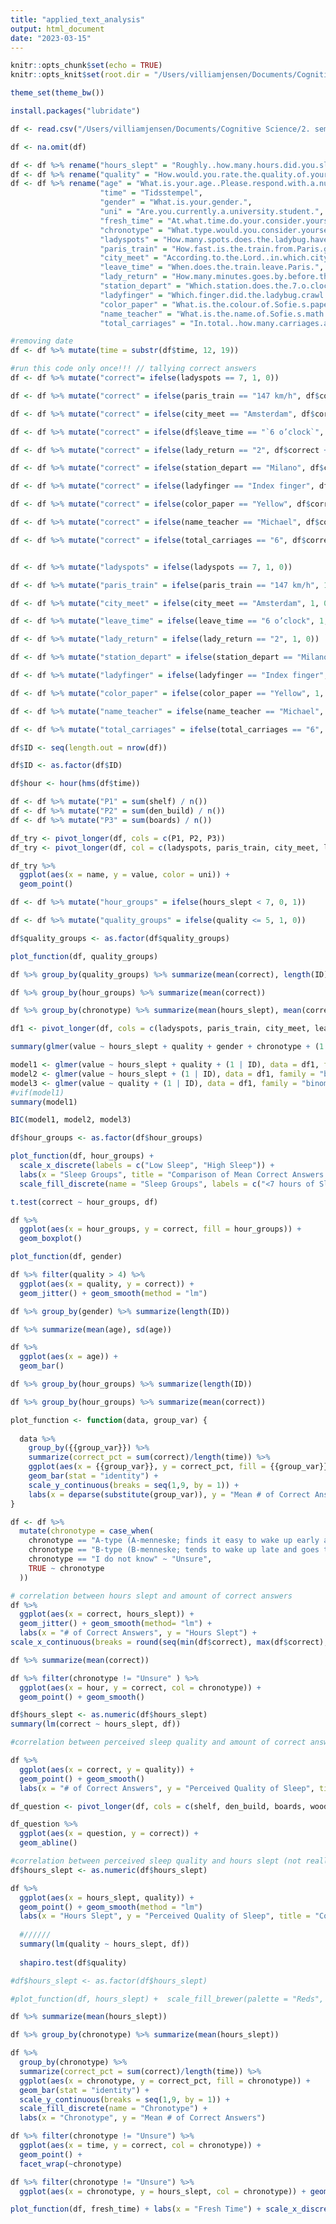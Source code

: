 ```yaml
---
title: "applied_text_analysis"
output: html_document
date: "2023-03-15"
---
```


```r
knitr::opts_chunk$set(echo = TRUE)
knitr::opts_knit$set(root.dir = "/Users/villiamjensen/Documents/Cognitive Science/2. semester/Applied Cognitive Science")

theme_set(theme_bw())
```

```r
install.packages("lubridate")
```


```r
df <- read.csv("/Users/villiamjensen/Documents/Cognitive Science/2. semester/Applied Cognitive Science/Study on Sleep and Attention (svar) - Formularsvar 1.csv")

df <- na.omit(df)

df <- df %>% rename("hours_slept" = "Roughly..how.many.hours.did.you.sleep.last.night.")
df <- df %>% rename("quality" = "How.would.you.rate.the.quality.of.your.last.night.s.sleep.")
df <- df %>% rename("age" = "What.is.your.age..Please.respond.with.a.number.only",
                    "time" = "Tidsstempel",
                    "gender" = "What.is.your.gender.",
                    "uni" = "Are.you.currently.a.university.student.",
                    "fresh_time" = "At.what.time.do.your.consider.yourself.most.fresh.",
                    "chronotype" = "What.type.would.you.consider.yourself.most.",
                    "ladyspots" = "How.many.spots.does.the.ladybug.have.in.total.",
                    "paris_train" = "How.fast.is.the.train.from.Paris.going.",
                    "city_meet" = "According.to.the.Lord..in.which.city.will.the.trains.meet.",
                    "leave_time" = "When.does.the.train.leave.Paris.",
                    "lady_return" = "How.many.minutes.goes.by.before.the.ladybug.is.back.",
                    "station_depart" = "Which.station.does.the.7.o.clock.train.depart.from.",
                    "ladyfinger" = "Which.finger.did.the.ladybug.crawl.up.on.",
                    "color_paper" = "What.is.the.colour.of.Sofie.s.paper.",
                    "name_teacher" = "What.is.the.name.of.Sofie.s.math.teacher.",
                    "total_carriages" = "In.total..how.many.carriages.are.there.")

#removing date
df <- df %>% mutate(time = substr(df$time, 12, 19))

#run this code only once!!! // tallying correct answers
df <- df %>% mutate("correct"= ifelse(ladyspots == 7, 1, 0))

df <- df %>% mutate("correct" = ifelse(paris_train == "147 km/h", df$correct + 1, df$correct + 0))

df <- df %>% mutate("correct" = ifelse(city_meet == "Amsterdam", df$correct + 1, df$correct + 0))

df <- df %>% mutate("correct" = ifelse(df$leave_time == "`6 o’clock`", df$correct + 1, df$correct + 0))

df <- df %>% mutate("correct" = ifelse(lady_return == "2", df$correct + 1, df$correct + 0))

df <- df %>% mutate("correct" = ifelse(station_depart == "Milano", df$correct + 1, df$correct + 0))

df <- df %>% mutate("correct" = ifelse(ladyfinger == "Index finger", df$correct + 1, df$correct + 0))

df <- df %>% mutate("correct" = ifelse(color_paper == "Yellow", df$correct + 1, df$correct + 0))

df <- df %>% mutate("correct" = ifelse(name_teacher == "Michael", df$correct + 1, df$correct + 0))

df <- df %>% mutate("correct" = ifelse(total_carriages == "6", df$correct + 1, df$correct + 0))



```



```r
df <- df %>% mutate("ladyspots" = ifelse(ladyspots == 7, 1, 0))

df <- df %>% mutate("paris_train" = ifelse(paris_train == "147 km/h", 1, 0))

df <- df %>% mutate("city_meet" = ifelse(city_meet == "Amsterdam", 1, 0))

df <- df %>% mutate("leave_time" = ifelse(leave_time == "6 o’clock", 1, 0))

df <- df %>% mutate("lady_return" = ifelse(lady_return == "2", 1, 0))

df <- df %>% mutate("station_depart" = ifelse(station_depart == "Milano", 1, 0))

df <- df %>% mutate("ladyfinger" = ifelse(ladyfinger == "Index finger", 1, 0))

df <- df %>% mutate("color_paper" = ifelse(color_paper == "Yellow", 1, 0))

df <- df %>% mutate("name_teacher" = ifelse(name_teacher == "Michael", 1, 0))

df <- df %>% mutate("total_carriages" = ifelse(total_carriages == "6", 1, 0))

```

```r
df$ID <- seq(length.out = nrow(df))

df$ID <- as.factor(df$ID)
```

```r
df$hour <- hour(hms(df$time))
```

```r
df <- df %>% mutate("P1" = sum(shelf) / n())
df <- df %>% mutate("P2" = sum(den_build) / n())
df <- df %>% mutate("P3" = sum(boards) / n())

df_try <- pivot_longer(df, cols = c(P1, P2, P3))
df_try <- pivot_longer(df, col = c(ladyspots, paris_train, city_meet, leave_time, lady_return, station_depart, ladyfinger, color_paper, name_teacher, total_carriages))

```

```r
df_try %>% 
  ggplot(aes(x = name, y = value, color = uni)) +
  geom_point()
```


```r
df <- df %>% mutate("hour_groups" = ifelse(hours_slept < 7, 0, 1))

df <- df %>% mutate("quality_groups" = ifelse(quality <= 5, 1, 0))

df$quality_groups <- as.factor(df$quality_groups)
```

```r
plot_function(df, quality_groups)

df %>% group_by(quality_groups) %>% summarize(mean(correct), length(ID))

```

```r
df %>% group_by(hour_groups) %>% summarize(mean(correct))
```

```r
df %>% group_by(chronotype) %>% summarize(mean(hours_slept), mean(correct))
```
```r
df1 <- pivot_longer(df, cols = c(ladyspots, paris_train, city_meet, leave_time, lady_return, station_depart, ladyfinger, color_paper, name_teacher, total_carriages))
```

```r
summary(glmer(value ~ hours_slept + quality + gender + chronotype + (1 | ID), data = df1, family = "binomial"))
```




```r
model1 <- glmer(value ~ hours_slept + quality + (1 | ID), data = df1, family = "binomial")
model2 <- glmer(value ~ hours_slept + (1 | ID), data = df1, family = "binomial")
model3 <- glmer(value ~ quality + (1 | ID), data = df1, family = "binomial")
#vif(model1)
summary(model1)

BIC(model1, model2, model3)

```


```r
df$hour_groups <- as.factor(df$hour_groups)

plot_function(df, hour_groups) + 
  scale_x_discrete(labels = c("Low Sleep", "High Sleep")) + 
  labs(x = "Sleep Groups", title = "Comparison of Mean Correct Answers Between Sleep Groups") + 
  scale_fill_discrete(name = "Sleep Groups", labels = c("<7 hours of Sleep", ">= 7 hours of Sleep"))
```

```r
t.test(correct ~ hour_groups, df)
```


```r
df %>% 
  ggplot(aes(x = hour_groups, y = correct, fill = hour_groups)) +
  geom_boxplot()
```

```r
plot_function(df, gender)
```
```r
df %>% filter(quality > 4) %>% 
  ggplot(aes(x = quality, y = correct)) +
  geom_jitter() + geom_smooth(method = "lm")
```
```r
df %>% group_by(gender) %>% summarize(length(ID))
```

```r
df %>% summarize(mean(age), sd(age))

df %>% 
  ggplot(aes(x = age)) +
  geom_bar()
```
```r
df %>% group_by(hour_groups) %>% summarize(length(ID))
```
```r
df %>% group_by(hour_groups) %>% summarize(mean(correct))
```


```r
plot_function <- function(data, group_var) {
  
  data %>%
    group_by({{group_var}}) %>% 
    summarize(correct_pct = sum(correct)/length(time)) %>%
    ggplot(aes(x = {{group_var}}, y = correct_pct, fill = {{group_var}})) +
    geom_bar(stat = "identity") +
    scale_y_continuous(breaks = seq(1,9, by = 1)) + 
    labs(x = deparse(substitute(group_var)), y = "Mean # of Correct Answers")
}
```


```r
df <- df %>%
  mutate(chronotype = case_when(
    chronotype == "A-type (A-menneske; finds it easy to wake up early and to go to bed early)" ~ "A",
    chronotype == "B-type (B-menneske; tends to wake up late and goes to bed late)" ~ "B",
    chronotype == "I do not know" ~ "Unsure",
    TRUE ~ chronotype
  ))
```

```r
# correlation between hours slept and amount of correct answers
df %>% 
  ggplot(aes(x = correct, hours_slept)) +
  geom_jitter() + geom_smooth(method= "lm") +
  labs(x = "# of Correct Answers", y = "Hours Slept") +
scale_x_continuous(breaks = round(seq(min(df$correct), max(df$correct), by = 1),4))
```

```r
df %>% summarize(mean(correct))
```
```r
df %>% filter(chronotype != "Unsure" ) %>% 
  ggplot(aes(x = hour, y = correct, col = chronotype)) +
  geom_point() + geom_smooth()
```


```r
df$hours_slept <- as.numeric(df$hours_slept)
summary(lm(correct ~ hours_slept, df))
```



```r
#correlation between perceived sleep quality and amount of correct answers

df %>% 
  ggplot(aes(x = correct, y = quality)) +
  geom_point() + geom_smooth()
  labs(x = "# of Correct Answers", y = "Perceived Quality of Sleep", title = "Correlation Between Perceived Sleep Quality and # of Correct Answers")
```
```r
df_question <- pivot_longer(df, cols = c(shelf, den_build, boards, wood, nails, den, remove, workhours, holes, cake), names_to = "question", values_to = "value")
```



```r
df_question %>% 
  ggplot(aes(x = question, y = correct)) +
  geom_abline()
```


```r
#correlation between perceived sleep quality and hours slept (not really relevant)
df$hours_slept <- as.numeric(df$hours_slept)

df %>% 
  ggplot(aes(x = hours_slept, quality)) +
  geom_point() + geom_smooth(method = "lm")
  labs(x = "Hours Slept", y = "Perceived Quality of Sleep", title = "Correlation Between Perceived Perceived Sleep Quality and Hours Slept")
  
  #//////
  summary(lm(quality ~ hours_slept, df))
  
  shapiro.test(df$quality)
```


```r
#df$hours_slept <- as.factor(df$hours_slept)
```

```r
#plot_function(df, hours_slept) +  scale_fill_brewer(palette = "Reds", name = "Chronotype", direction = -1)
```

```r
df %>% summarize(mean(hours_slept))
```


```r
df %>% group_by(chronotype) %>% summarize(mean(hours_slept))
```


```r
df %>%
  group_by(chronotype) %>% 
  summarize(correct_pct = sum(correct)/length(time)) %>%
  ggplot(aes(x = chronotype, y = correct_pct, fill = chronotype)) +
  geom_bar(stat = "identity") +
  scale_y_continuous(breaks = seq(1,9, by = 1)) + 
  scale_fill_discrete(name = "Chronotype") +
  labs(x = "Chronotype", y = "Mean # of Correct Answers")
```

```r
df %>% filter(chronotype != "Unsure") %>% 
  ggplot(aes(x = time, y = correct, col = chronotype)) +
  geom_point() +
  facet_wrap(~chronotype)
```

```r
df %>% filter(chronotype != "Unsure") %>% 
  ggplot(aes(x = chronotype, y = hours_slept, col = chronotype)) + geom_jitter()
```


```r
plot_function(df, fresh_time) + labs(x = "Fresh Time") + scale_x_discrete(limits = c("Morning", "Noon", "Midday", "Afternoon", "Evening")) + scale_fill_manual(values = c("chocolate3", "chocolate4", "chocolate", "chocolate1", "chocolate2"))
```



